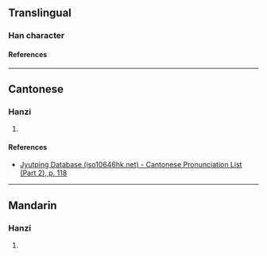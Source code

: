 {{character info}}
{{character info|0x2F8C4}}
==Translingual==

===Han character===
{{Han char|rn=64|rad=手|as=11|sn=14|four=|canj=QNII,QNRI,XQNRI|ids=⿰扌强}}

====References====
{{Han ref|kx=0453.020|dkj=12653|hdz=31950.100|uh=647E|ud=25726}}
{{Han ref|uh=2F8C4}}

----

==Cantonese==

===Hanzi===
{{yue-hanzi|jyut=[[koeng6]]|y=keung6}}

# {{rfdef|yue|sort=手11}}

====References====
* [http://www.iso10646hk.net/jp/document/download.jsp Jyutping Database (iso10646hk.net) - Cantonese Pronunciation List (Part 2), p. 118]

----

==Mandarin==

===Hanzi===
{{cmn-hanzi|pin=[[jiàng]] ([[jiang4]]), [[liāo]] ([[liao1]]), [[liáo]] ([[liao2]]), [[liào]] ([[liao4]])|wg=chiang<sup>4</sup>, liao<sup>1</sup>, liao<sup>2</sup>, liao<sup>4</sup>}}

# {{rfdef|cmn|sort=手11}}